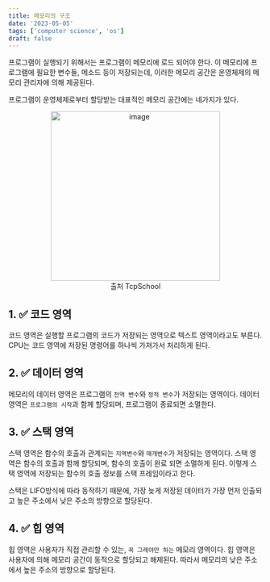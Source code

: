 ```yaml
---
title: 메모리의 구조
date: '2023-05-05'
tags: ['computer science', 'os']
draft: false
---
```


프로그램이 실행되기 위해서는 프로그램이 메모리에 로드 되어야 한다.
이 메모리에 프로그램에 필요한 변수들, 메소드 등이 저장되는데, 이러한 메모리 공간은 운영체제의 메모리 관리자에 의해 제공된다.

프로그램이 운영체제로부터 할당받는 대표적인 메모리 공간에는 네가지가 있다.

<center>
  <img
    width="336"
    alt="image"
    src="https://user-images.githubusercontent.com/72537762/236365054-bc237949-96e5-4b60-b978-fd82d6bed7e0.png"
  />
  <figcaption>출처 TcpSchool</figcaption>
</center>

## 1. ✅ 코드 영역

코드 영역은 실행할 프로그램의 코드가 저장되는 영역으로 텍스트 영역이라고도 부른다. CPU는 코드 영역에 저장된 명령어를 하나씩 가져가서 처리하게 된다.

## 2. ✅ 데이터 영역

메모리의 데이터 영역은 프로그램의 `전역 변수`와 `정적 변수`가 저장되는 영역이다. 데이터 영역은 `프로그램의 시작`과 함께 할당되며, 프로그램이 종료되면 소멸한다.

## 3. ✅ 스택 영역

스택 영역은 함수의 호출과 관계되는 `지역변수`와 `매개변수`가 저장되는 영역이다. 스택 영역은 함수의 호출과 함께 할당되며, 함수의 호출이 완료 되면 소멸하게 된다. 이렇게 스택 영역에 저장되는 함수의 호출 정보를 스택 프레임이라고 한다.

스택은 LIFO방식에 따라 동작하기 때문에, 가장 늦게 저장된 데이터가 가장 먼저 인출되고 높은 주소에서 낮은 주소의 방향으로 할당된다.

## 4. ✅ 힙 영역

힙 영역은 사용자가 직접 관리할 수 있는, `꼭 그래야만 하는` 메모리 영역이다. 힙 영역은 사용자에 의해 메모리 공간이 동적으로 할당되고 해제된다. 따라서 메모리의 낮은 주소에서 높은 주소의 방향으로 할당된다.
